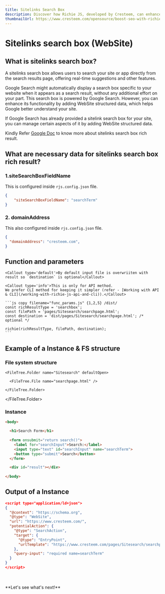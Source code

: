 ---
title: Sitelinks Search Box
description: Discover how Richie JS, developed by Cresteem, can enhance your website's search functionality. This guide will show you how to implement structured data for sitelinks search boxes, making it easier for users to find what they're looking for on your site.
thumbnailUrl: https://www.cresteem.com/opensource/boost-seo-with-richie-js/thumbnail.png
---

# Sitelinks search box (WebSite)

## What is sitelinks search box?
A sitelinks search box allows users to search your site or app directly from the search results page, offering real-time suggestions and other features.

Google Search might automatically display a search box specific to your website when it appears as a search result, without any additional effort on your part. This search box is powered by Google Search. However, you can enhance its functionality by adding WebSite structured data, which helps Google better understand your site.

If Google Search has already provided a sitelink search box for your site, you can manage certain aspects of it by adding WebSite structured data.

Kindly Refer [Google Doc](https://developers.google.com/search/docs/appearance/structured-data/sitelinks-searchbox) to know more about sitelinks search box rich result.


## What are necessary data for sitelinks search box rich result?
### 1.siteSearchBoxFieldName
This is configured inside `rjs.config.json` file.
```json copy filename="rjs.config.json"
{
	"siteSearchBoxFieldName": "searchTerm"
}
```
### 2. domainAddress
This also configured inside `rjs.config.json` file.
```json copy filename="rjs.config.json"
{
  "domainAddress": "cresteem.com",
}
```
    
## Function and parameters
    
    <Callout type='default'>By default input file is overwriiten with result so `destination` is optional</Callout>

    <Callout type='info'>This is only for API method.
    We prefer CLI method for keeping it simpler (refer - [Working with API & CLI](/working-with-richie-js-api-and-cli)).</Callout>

    ```js copy filename="func_params.js" {1,2,5} /dist/
    const richResultType = 'searchbox';
    const filePath = 'pages/Sitesearch/searchpage.html';
    const destination = 'dist/pages/Sitesearch/searchpage.html'; /* optional */
    
    richie(richResultType, filePath, destination);
    ```

## Example of a Instance & FS structure

### File system structure
<FileTree>
  <FileTree.Folder name="pages" defaultOpen>
    
    <FileTree.Folder name="Sitesearch" defaultOpen>

      <FileTree.File name="searchpage.html" />
    
    </FileTree.Folder>
  
  </FileTree.Folder>
</FileTree>


### Instance

```html copy filename="search.html" /searchTerm/ {7}
<body>  

  <h1>Search Form</h1>
	
  <form onsubmit="return search()">
    <label for="searchInput">Search:</label>
    <input type="text" id="searchInput" name="searchTerm">
    <button type="submit">Search</button>
  </form>

  <div id="result"></div>
  
</body>
```


## Output of a Instance

```json filename="search.html" copy
<script type="application/ld+json">
{
  "@context": "https://schema.org",
  "@type": "WebSite",
  "url": "https://www.cresteem.com/",
  "potentialAction": {
    "@type": "SearchAction",
    "target": {
      "@type": "EntryPoint",
      "urlTemplate": "https://www.cresteem.com/pages/Sitesearch/searchpage?q={searchTerm}"
    },
    "query-input": "required name=searchTerm"
  }
}
</script>
```
<br/>
<br/>
**Let's see what's next!**